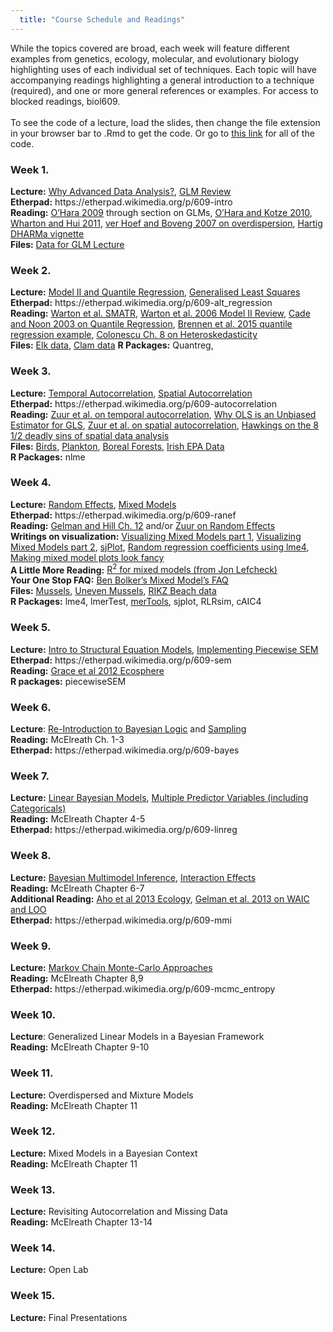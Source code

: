 ```yaml
---  
  title: "Course Schedule and Readings"  
---  
```

  While the topics covered are broad, each week will feature different examples from genetics, ecology, molecular, and evolutionary biology highlighting uses of each individual set of techniques. Each topic will have accompanying readings highlighting a general introduction to a technique (required), and one or more general references or examples. For access to blocked readings, biol609.   
\
To see the code of a lecture, load the slides, then change the file extension in your browser bar to .Rmd to get the code. Or go to [this link](https://github.com/biol609/biol609.github.io/tree/master/lectures) for all of the code.
  
  
    
      
### Week 1.  
__Lecture:__ [Why Advanced Data Analysis?](lectures/01_intro.html), [GLM Review](lectures/02_generalized_linear_models.html)\
__Etherpad:__ https://etherpad.wikimedia.org/p/609-intro  
__Reading:__ [O'Hara 2009](http://byrneslab.net/classes/biol609/O'Hara_2009_glmm.pdf) through section on GLMs, [O'Hara and Kotze 2010](http://byrneslab.net/classes/biol609/o'hara_and_kotze_do_not_log_transform.pdf), [Wharton and Hui 2011](http://byrneslab.net/classes/biol609/Wharton_Hui_2011_Ecology.pdf), [ver Hoef and Boveng 2007 on overdispersion](http://byrneslab.net/classes/biol609/Ver_Hoef_and_Boveng_qp_neg binomial.pdf), [Hartig DHARMa vignette](https://cran.r-project.org/web/packages/DHARMa/vignettes/DHARMa.html)  
__Files:__ [Data for GLM Lecture](lectures/02_data.zip)
  
### Week 2.
__Lecture:__ [Model II and Quantile Regression](./lectures/03_rma_quantile.html), [Generalised Least Squares](./lectures/04_gls.html)\
__Etherpad:__ https://etherpad.wikimedia.org/p/609-alt_regression  
__Reading:__ [Warton et al. SMATR](http://byrneslab.net/classes/biol609/Warton_et_al_2012_MEE.pdf), [Warton et al. 2006 Model II Review](http://byrneslab.net/classes/biol609/Warton_et_al-2006-Biological_Reviews.pdf), [Cade and Noon 2003 on Quantile Regression](http://byrneslab.net/classes/biol609/Cade_and_Noon_2003_Quantile.pdf), [Brennen et al. 2015 quantile regression example](http://byrneslab.net/classes/biol609/Brennen_et_al_2015_quantile.pdf), [Colonescu Ch. 8 on Heteroskedasticity](https://bookdown.org/ccolonescu/RPoE4/heteroskedasticity.html)\
__Files:__ [Elk data](./lectures/data/03/ekk_from_dryad.csv), [Clam data](./lectures/data/04/Clams.txt)
__R Packages:__ Quantreg,   
  
### Week 3.
__Lecture:__ [Temporal Autocorrelation](lectures/05_timeseries.html), [Spatial Autocorrelation](lectures/06_spatial.html)\
__Etherpad:__ https://etherpad.wikimedia.org/p/609-autocorrelation  
__Reading:__ [Zuur et al. on temporal autocorrelation](http://byrneslab.net/classes/biol609/Zuur_ch_6_temporal.pdf), [Why OLS is an Unbiased Estimator for GLS](https://dynamicecology.wordpress.com/2012/09/24/why-ols-estimator-is-an-unbiased-estimator-for-gls/), [Zuur et al. on spatial autocorrelation](http://byrneslab.net/classes/biol609/Zuur_ch_7_space.pdf), [Hawkings on the 8 1/2 deadly sins of spatial data analysis](http://byrneslab.net/classes/biol609/hawkins_2011_spatial.pdf)\
__Files:__ [Birds](./lectures/data/05/allbirds.csv), [Plankton](./lectures/data/05/planktonMeans.csv), [Boreal Forests](./lectures/data/06/Boreality.txt), [Irish EPA Data](./lectures/data/06/SDI2003.txt)  
__R Packages:__ nlme  
  
### Week 4.
__Lecture:__ [Random Effects](./lectures/07_random_effects.html), [Mixed Models](./lectures/08_mixed_effects.html)  
__Etherpad:__ https://etherpad.wikimedia.org/p/609-ranef  
__Reading:__ [Gelman and Hill Ch. 12](http://byrneslab.net/classes/biol609/gelman_hill_ch_12.pdf) and/or [Zuur on Random Effects](http://byrneslab.net/classes/biol609/Zuur_ch_5.pdf)  
__Writings on visualization:__ <a href="http://strengejacke.wordpress.com/2014/10/26/visualizing-generalized-linear-mixed-effects-models-with-ggplot-rstats-lme4/">Visualizing Mixed Models part 1</a>, <a href="http://strengejacke.wordpress.com/2014/11/18/visualizing-generalized-linear-mixed-effects-models-part-2-rstats-lme4/">Visualizing Mixed Models part 2</a>, <a href="http://cran.r-project.org/web/packages/sjPlot/index.html">sjPlot</a>, <a href="http://anythingbutrbitrary.blogspot.com/2012/06/random-regression-coefficients-using.html">Random regression coefficients using lme4</a>, <a href="http://stackoverflow.com/questions/13847936/in-r-plotting-random-effects-from-lmer-lme4-package-using-qqmath-or-dotplot">Making mixed model plots look fancy</a>  
__A Little More Reading:__ <a href="http://jonlefcheck.net/2013/03/13/r2-for-linear-mixed-effects-models/">R<sup>2</sup> for mixed models (from Jon Lefcheck)</a>  
__Your One Stop FAQ:__ [Ben Bolker's Mixed Model's FAQ](https://rawgit.com/bbolker/mixedmodels-misc/master/glmmFAQ.html)  
__Files:__ [Mussels](./lectures/data/07/mussels.csv), [Uneven  Mussels](./lectures/data/07/mussels_ragged.csv), [RIKZ Beach data](./lectures/data/08/rikz.csv)    
__R Packages:__ lme4, lmerTest, [merTools](https://github.com/jknowles/merTools), sjplot, RLRsim, cAIC4  

### Week 5.
__Lecture:__ [Intro to Structural Equation Models](https://1drv.ms/p/s!AvOIsObbweOroNIqHiVxra6SIrp4gw), [Implementing Piecewise SEM](https://1drv.ms/f/s!AvOIsObbweOroNIitg7KpsLhgffJrw)  
__Etherpad:__ https://etherpad.wikimedia.org/p/609-sem  
__Reading:__ [Grace et al 2012 Ecosphere](http://byrneslab.net/classes/biol609/Grace_et_al-2012-Ecosphere.pdf)  
__R packages:__ piecewiseSEM  

### Week 6. 
__Lecture__: [Re-Introduction to Bayesian Logic](./lectures/11_bayes_reintro.html) and [Sampling](./lectures/12_posterior_sampling.html)  
__Reading:__ McElreath Ch. 1-3  
__Etherpad:__ https://etherpad.wikimedia.org/p/609-bayes  

  
### Week 7. 
__Lecture:__ [Linear Bayesian Models](./lectures/13_linear_models.html), [Multiple Predictor Variables (including Categoricals)](./lectures/14_multiple_predictors.html)  
__Reading:__ McElreath Chapter 4-5  
__Etherpad:__ https://etherpad.wikimedia.org/p/609-linreg    

### Week 8. 
__Lecture:__ [Bayesian Multimodel Inference](./lectures/15_mmi.html), [Interaction Effects](./lectures/16_interactions.html)  
__Reading:__ McElreath Chapter 6-7  
__Additional Reading:__ [Aho et al 2013 Ecology](http://izt.ciens.ucv.ve/ecologia/Archivos/ECO_POB%202014/ECOPO2_2014/Aho%20et%20al%202014.pdf), [Gelman et al. 2013 on WAIC and LOO](http://link.springer.com/article/10.1007/s11222-013-9416-2)  
__Etherpad:__ https://etherpad.wikimedia.org/p/609-mmi    
  
### Week 9. 
__Lecture:__ [Markov Chain Monte-Carlo Approaches](./lectures/17_mcmc.html)   
__Reading:__ McElreath Chapter 8,9  
__Etherpad:__ https://etherpad.wikimedia.org/p/609-mcmc_entropy    
  
### Week 10. 
__Lecture__: Generalized Linear Models in a Bayesian Framework  
__Reading:__ McElreath Chapter 9-10
  
### Week 11. 
__Lecture:__ Overdispersed and Mixture Models  
__Reading:__ McElreath Chapter 11
  
### Week 12. 
__Lecture:__ Mixed Models in a Bayesian Context  
__Reading:__ McElreath Chapter 11
  
### Week 13. 
__Lecture:__ Revisiting Autocorrelation and Missing Data  
__Reading:__ McElreath Chapter 13-14
  
### Week 14. 
__Lecture:__ Open Lab  
  
### Week 15.
__Lecture:__ Final Presentations

